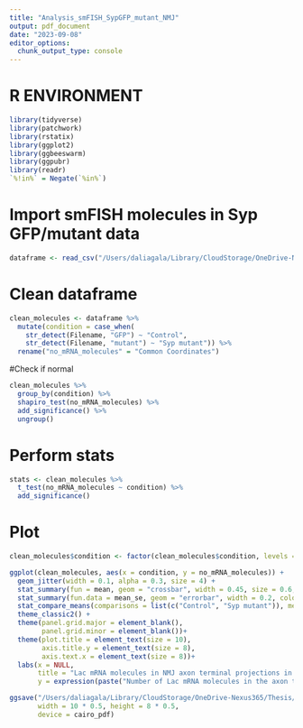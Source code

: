 ```yaml
---
title: "Analysis_smFISH_SypGFP_mutant_NMJ"
output: pdf_document
date: "2023-09-08"
editor_options: 
  chunk_output_type: console
---
```

# R ENVIRONMENT 

```r
library(tidyverse)
library(patchwork)
library(rstatix)
library(ggplot2)
library(ggbeeswarm)
library(ggpubr)
library(readr)
`%!in%` = Negate(`%in%`)
```

# Import smFISH molecules in Syp GFP/mutant data
```r
dataframe <- read_csv("/Users/daliagala/Library/CloudStorage/OneDrive-Nexus365/Thesis/Scripts/Data/CH5_Lac_exon_Syp_GFP_mutant/final_results_Syp_smFISH.csv")
```

# Clean dataframe
```r
clean_molecules <- dataframe %>%
  mutate(condition = case_when(
    str_detect(Filename, "GFP") ~ "Control",
    str_detect(Filename, "mutant") ~ "Syp mutant")) %>%
  rename("no_mRNA_molecules" = "Common Coordinates")
```

#Check if normal
```r
clean_molecules %>%
  group_by(condition) %>%
  shapiro_test(no_mRNA_molecules) %>%
  add_significance() %>%
  ungroup()
```

# Perform stats
```r
stats <- clean_molecules %>%
  t_test(no_mRNA_molecules ~ condition) %>%
  add_significance()
```

# Plot
```r
clean_molecules$condition <- factor(clean_molecules$condition, levels = c("Control", "Syp mutant"))

ggplot(clean_molecules, aes(x = condition, y = no_mRNA_molecules)) +
  geom_jitter(width = 0.1, alpha = 0.3, size = 4) +
  stat_summary(fun = mean, geom = "crossbar", width = 0.45, size = 0.6, color = "#C53270") +
  stat_summary(fun.data = mean_se, geom = "errorbar", width = 0.2, color = "#C53270", size = 1) +
  stat_compare_means(comparisons = list(c("Control", "Syp mutant")), method = "t.test", label = "p.signif") +
  theme_classic2() +
  theme(panel.grid.major = element_blank(),
        panel.grid.minor = element_blank())+
  theme(plot.title = element_text(size = 10),
        axis.title.y = element_text(size = 8),
        axis.text.x = element_text(size = 8))+
  labs(x = NULL,
       title = "Lac mRNA molecules in NMJ axon terminal projections in Syp mutant",
       y = expression(paste("Number of Lac mRNA molecules in the axon terminal projections")))

ggsave("/Users/daliagala/Library/CloudStorage/OneDrive-Nexus365/Thesis/Scripts/Output/Plots/Syp_mutant_Lac_Molecules.pdf",
       width = 10 * 0.5, height = 8 * 0.5,
       device = cairo_pdf)
```
